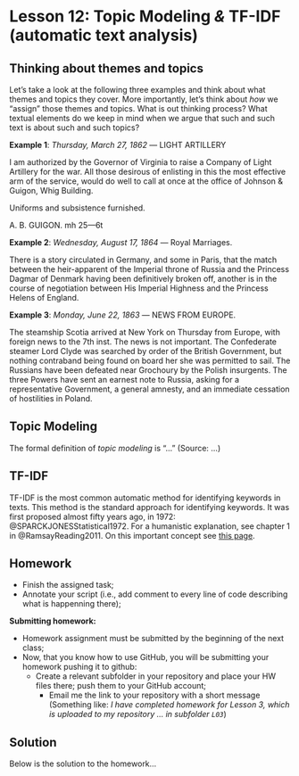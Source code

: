 # Lesson 12: Topic Modeling *&* TF-IDF (automatic text analysis)

## Thinking about themes and topics

Let's take a look at the following three examples and think about what themes and topics they cover. More importantly, let's think about *how* we "assign" those themes and topics. What is out thinking process? What textual elements do we keep in mind when we argue that such and such text is about such and such topics?

**Example 1**: *Thursday, March 27, 1862* --- LIGHT ARTILLERY

I am authorized by the Governor of Virginia to raise a Company of Light Artillery for the war. All those desirous of enlisting in this the most effective arm of the service, would do well to call at once at the office of Johnson & Guigon, Whig Building.

Uniforms and subsistence furnished.

A. B. GUIGON. mh 25—6t

**Example 2**: *Wednesday, August 17, 1864* --- Royal Marriages.

There is a story circulated in Germany, and some in Paris, that the match between the heir-apparent of the Imperial throne of Russia and the Princess Dagmar of Denmark having been definitively broken off, another is in the course of negotiation between His Imperial Highness and the Princess Helens of England.

**Example 3**: *Monday, June 22, 1863* --- NEWS FROM EUROPE.

The steamship Scotia arrived at New York on Thursday from Europe, with foreign news to the 7th inst. The news is not important. The Confederate steamer Lord Clyde was searched by order of the British Government, but nothing contraband being found on board her she was permitted to sail. The Russians have been defeated near Grochoury by the Polish insurgents. The three Powers have sent an earnest note to Russia, asking for a representative Government, a general amnesty, and an immediate cessation of hostilities in Poland.

## Topic Modeling

The formal definition of *topic modeling* is "..." (Source: ...)


## TF-IDF

TF-IDF is the most common automatic method for identifying keywords in texts. This method is the standard approach for identifying keywords. It was first proposed almost fifty years ago, in 1972: @SPARCKJONESStatistical1972. For a humanistic explanation, see chapter 1 in @RamsayReading2011. On this important concept see [this page](https://maximromanov.github.io/univie2020/lesson-10.html).

## Homework{#HWL12}

- Finish the assigned task;
- Annotate your script (i.e., add comment to every line of code describing what is happenning there);

**Submitting homework:**

* Homework assignment must be submitted by the beginning of the next class;
* Now, that you know how to use GitHub, you will be submitting your homework pushing it to github:
  * Create a relevant subfolder in your repository and place your HW files there; push them to your GitHub account;
	* Email me the link to your repository with a short message (Something like: *I have completed homework for Lesson 3, which is uploaded to my repository ... in subfolder `L03`*)


## Solution{#SolutionL12}

Below is the solution to the homework...

```r


```

